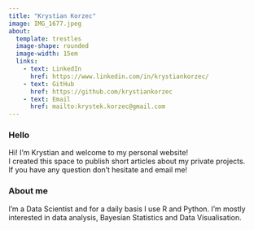 ```yaml
---
title: "Krystian Korzec"
image: IMG_1677.jpeg
about: 
  template: trestles
  image-shape: rounded
  image-width: 15em
  links:
    - text: LinkedIn
      href: https://www.linkedin.com/in/krystiankorzec/
    - text: GitHub
      href: https://github.com/krystiankorzec
    - text: Email
      href: mailto:krystek.korzec@gmail.com
---
```


### Hello

Hi! I'm Krystian and welcome to my personal website!\
I created this space to publish short articles about my private projects.\
If you have any question don't hesitate and email me!

### About me

I'm a Data Scientist and for a daily basis I use R and Python. I'm mostly\
interested in data analysis, Bayesian Statistics and Data Visualisation.

